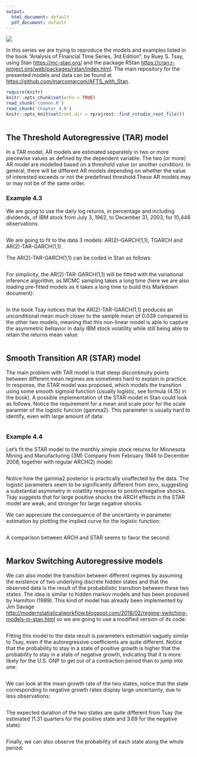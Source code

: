 ```yaml
---
output:
  html_document: default
  pdf_document: default
---
```


![](images/curve_4.4.png)

In this series we are trying to reproduce the models and examples listed in the book "Analysis of Financial Time Series, 3rd Edition", by Ruey S. Tsay, using Stan <https://mc-stan.org/> and the package RStan <https://cran.r-project.org/web/packages/rstan/index.html>. The main repository for the presented models and data can be found at <https://github.com/marcomarconi/AFTS_with_Stan>.

```r
require(knitr)
knitr::opts_chunk$set(echo = TRUE)
read_chunk('common.R')
read_chunk('Chapter_4.R')
knitr::opts_knit$set(root.dir = rprojroot::find_rstudio_root_file())

```

```r
```

## The Threshold Autoregressive (TAR) model

In a TAR model, AR models are estimated separately in two or more piecewise values as defined by the dependent variable. The two (or more) AR model are modelled based on a threshold value (or another condition). In general, there will be different AR models depending on whether the value of interested exceeds or not the predefined threshold.These AR models may or may not be of the same order.

### Example 4.3

We are going to use the daily log returns, in percentage and including dividends, of IBM stock from July 3, 1962, to December 31, 2003, for 10,446 observations.

```r
```

We are going to fit to the data 3 models: AR(2)--GARCH(1,1), TGARCH and AR(2)-TAR-GARCH(1,1).

The AR(2)-TAR-GARCH(1,1) can be coded in Stan as follows:

```stan

```

For simplicity, the AR(2)-TAR-GARCH(1,1) will be fitted with the variational inference algorithm, as MCMC sampling takes a long time (here we are also loading pre-fitted models as it takes a long time to build this Markdown document):

```r
```

In the book Tsay notices that the AR(2)-TAR-GARCH(1,1) produces an unconditional mean much closer to the sample mean of 0.039 compared to the other two models, meaning that this non-linear model is able to capture the asymmetric behavior in daily IBM stock volatility while still being able to retain the returns mean value:

```r
```

## Smooth Transition AR (STAR) model

The main problem with TAR model is that steep discontinuity points between different mean regimes are sometimes hard to explain in practice. In response, the STAR model was proposed, which models the transition using some smooth sigmoid function (usually logistic, see formula (4.15) in the book). A possible implementation of the STAR model in Stan could look as follows. Notice the requirement for a mean and scale prior for the scale paramter of the logistic funcion (gamma2). This parameter is usually hard to identify, even with large amount of data:

```stan

```

### Example 4.4

Let's fit the STAR model to the monthly simple stock returns for Minnesota Mining and Manufacturing (3M) Company from February 1946 to December 2008, together with regular ARCH(2) model:

```r

```

Notice how the gamma2 posterior is practically unaffected by the data. The logistic parameters seem to be significantly different from zero, suggesting a substantial asymmetry in volatility response to positive/negative shocks. Tsay suggests that for large positive shocks the ARCH effects in the STAR model are weak, and stronger for large negative shocks.

We can appreciate the consequence of the uncertainty in parameter estimation by plotting the implied curve for the logistic function:

```r
```

A comparison between ARCH and STAR seems to favor the second:

```r
```

## Markov Switching Autoregressive models

We can also model the transition between different regimes by assuming the existence of two underlying discrete hidden states and that the observed data is the result of the probabilistic transition between these two states. The idea is similar to hidden markov models and has been proposed by Hamilton (1989). This kind of model has already been implemented by Jim Savage <http://modernstatisticalworkflow.blogspot.com/2018/02/regime-switching-models-in-stan.html> so we are going to use a modified version of its code:

```stan

```

Fitting this model to the data result is parameters estimation vaguely similar to Tsay, even if the autoregressive coefficients are quite different. Notice that the probability to stay in a state of positive growth is higher that the probability to stay in a state of negative growth, indicating that it is more likely for the U.S. GNP to get out of a contraction period than to jump into one:

```r

```

We can look at the mean growth rate of the two states, notice that the state corresponding to negative growth rates display large uncertainty, due to less observations:

```r

```

The expected duration of the two states are quite different from Tsay (he estimated 11.31 quarters for the positive state and 3.69 for the negative state):

```r

```

Finally, we can also observe the probability of each state along the whole period:

```r

```
